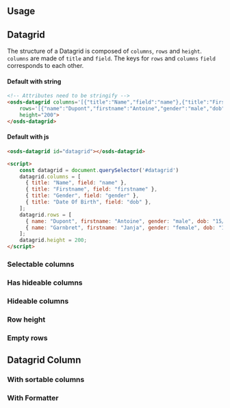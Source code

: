 
<GenericStyle />

## Usage

## Datagrid
The structure of a Datagrid is composed of `columns`, `rows` and `height`.
`columns` are made of `title` and `field`.
The keys for `rows` and `columns` `field` corresponds to each other.
#### Default with string
<osds-datagrid columns='[{"title":"Name","field":"name"},{"title":"Firstname","field":"firstname"},{"title":"Gender","field":"gender"},{"title":"Date Of Birth","field":"dob"}]'
    rows='[{"name":"Dupont","firstname":"Antoine","gender":"male","dob":"15/11/1996"},{"name":"Garnbret","firstname":"Janja","gender":"female","dob":"12/03/1999"}]'
    height="200">
</osds-datagrid>

```html
<!-- Attributes need to be stringify -->
<osds-datagrid columns='[{"title":"Name","field":"name"},{"title":"Firstname","field":"firstname"},{"title":"Gender","field":"gender"},{"title":"Date Of Birth","field":"dob"}]'
    rows='[{"name":"Dupont","firstname":"Antoine","gender":"male","dob":"15/11/1996"},{"name":"Garnbret","firstname":"Janja","gender":"female","dob":"12/03/1999"}]'
    height="200">
</osds-datagrid>
```

#### Default with js
<osds-datagrid columns='[{"title":"Name","field":"name"},{"title":"Firstname","field":"firstname"},{"title":"Gender","field":"gender"},{"title":"Date Of Birth","field":"dob"}]'
    rows='[{"name":"Dupont","firstname":"Antoine","gender":"male","dob":"15/11/1996"},{"name":"Garnbret","firstname":"Janja","gender":"female","dob":"12/03/1999"}]'
    height="200">
</osds-datagrid>

```html
<osds-datagrid id="datagrid"></osds-datagrid>

<script>
    const datagrid = document.querySelector('#datagrid')
    datagrid.columns = [
      { title: "Name", field: "name" },
      { title: "Firstname", field: "firstname" },
      { title: "Gender", field: "gender" },
      { title: "Date Of Birth", field: "dob" },
    ];
    datagrid.rows = [
      { name: "Dupont", firstname: "Antoine", gender: "male", dob: "15/11/1996" },
      { name: "Garnbret", firstname: "Janja", gender: "female", dob: "12/03/1999" },
    ];
    datagrid.height = 200;
</script>
```

### Selectable columns
<IsSelectableProperty />

### Has hideable columns
<HasHideableColumnsProperty />

### Hideable columns
<HideableColumnsProperty />

### Row height
<RowHeightProperty />

### Empty rows
<NoResultLabelProperty />

## Datagrid Column
### With sortable columns
<IsSortableProperty />

### With Formatter
<FormatterProperty />
